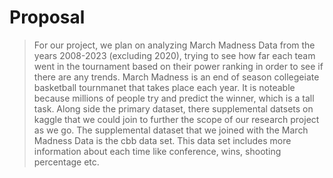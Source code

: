 # Proposal {.unnumbered}

> For our project, we plan on analyzing March Madness Data from the years 2008-2023 (excluding 2020), trying to see how far each team went in the tournament based on their power ranking in order to see if there are any trends. March Madness is an end of season collegeiate basketball tournmanet that takes place each year. It is noteable because millions of people try and predict the winner, which is a tall task. 
Along side the primary dataset, there supplemental datsets on kaggle that we could join to further the scope of our research project as we go. 
The supplemental dataset that we joined with the March Madness Data is the cbb data set. This data set includes more information about each time like conference, wins, shooting percentage etc. 
